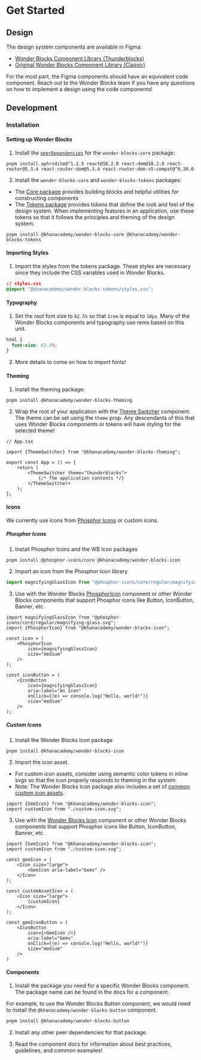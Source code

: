 
<Meta title="Get Started" />

# Get Started

## Design

The design system components are available in Figma:
- [Wonder Blocks Component Library (Thunderblocks)](https://www.figma.com/design/EuFu0U7gqc1koXm8ZhlOLp/%E2%9A%A1%EF%B8%8F-Components?node-id=1-2)
- [Original Wonder Blocks Component Library (Classic)](https://www.figma.com/design/VbVu3h2BpBhH80niq101MHHE/%F0%9F%92%A0-Main-Components?node-id=4249-1689)

For the most part, the Figma components should have an equivalent code component.
Reach out to the Wonder Blocks team if you have any questions on how to implement
a design using the code components!

## Development

### Installation

#### Setting up Wonder Blocks
1. Install the [`peerDependencies`](https://github.com/Khan/wonder-blocks/blob/main/packages/wonder-blocks-core/package.json) for the `wonder-blocks-core` package:
```shell
pnpm install aphrodite@^1.2.5 react@18.2.0 react-dom@18.2.0 react-router@5.3.4 react-router-dom@5.3.4 react-router-dom-v5-compat@^6.30.0
```
2. Install the `wonder-blocks-core` and `wonder-blocks-tokens` packages:
- The [Core package](/?path=/docs/packages-core-overview--docs) provides
building blocks and helpful utilities for
constructing components
- The [Tokens package](?path=/docs/packages-tokens-overview--docs) provides
tokens that define the look and feel of the design system. When implementing
features in an application, use these tokens so that it follows the principles
and theming of the design system.
```shell
pnpm install @khanacademy/wonder-blocks-core @khanacademy/wonder-blocks-tokens
```

#### Importing Styles
1. Import the styles from the tokens package. These styles are necessary since
they include the CSS variables used in Wonder Blocks.

```css
// styles.css
@import "@khanacademy/wonder-blocks-tokens/styles.css";
```

#### Typography
1. Set the root font size to `62.5%` so that `1rem` is equal to `10px`. Many of
the Wonder Blocks components and typography use rems based on this unit.

```css
html {
  font-size: 62.5%;
}
```

2. More details to come on how to import fonts!

#### Theming

1. Install the theming package:
```shell
pnpm install @khanacademy/wonder-blocks-theming
```
2. Wrap the root of your application with the [Theme Switcher](/?path=/docs/packages-theming-themeswitcher--docs)
component. The theme can be set using the `theme` prop. Any descendants of this
that uses Wonder Blocks components or tokens will have styling for the selected
theme!

```tsx
// App.tsx

import {ThemeSwitcher} from "@khanacademy/wonder-blocks-theming";

export const App = () => {
    return (
        <ThemeSwitcher theme="thunderblocks">
            {/* The application contents */}
        </ThemeSwitcher>
    );
};

```

#### Icons

We currently use icons from [Phosphor Icons](https://phosphoricons.com/) or
custom icons.

##### Phosphor Icons

1. Install Phosphor Icons and the WB Icon packages
```shell
pnpm install @phosphor-icons/core @khanacademy/wonder-blocks-icon
```
2. Import an icon from the Phosphor Icon library
```ts
import magnifyingGlassIcon from "@phosphor-icons/core/regular/magnifying-glass.svg";
```
3. Use with the Wonder Blocks [PhosphorIcon](/?path=/docs/packages-icon-phosphoricon--docs)
component or other Wonder Blocks components that support Phosphor icons like Button,
IconButton, Banner, etc.

```tsx
import magnifyingGlassIcon from "@phosphor-icons/core/regular/magnifying-glass.svg";
import {PhosphorIcon} from "@khanacademy/wonder-blocks-icon";

const icon = (
    <PhosphorIcon
        icon={magnifyingGlassIcon}
        size="medium"
    />
);

const iconButton = (
    <IconButton
        icon={magnifyingGlassIcon}
        aria-label="An Icon"
        onClick={(e) => console.log("Hello, world!")}
        size="medium"
    />
);
```

##### Custom Icons

1. Install the Wonder Blocks Icon package
```shell
pnpm install @khanacademy/wonder-blocks-icon
```
2. Import the icon asset.
- For custom icon assets, consider using semantic color tokens in inline svgs so
that the icon properly responds to theming in the system
- Note: The Wonder Blocks Icon package also includes a set of
[common custom icon assets](/?path=/docs/packages-icon-custom-icon-components--docs).

```tsx
import {GemIcon} from "@khanacademy/wonder-blocks-icon";
import customIcon from "./custom-icon.svg";
```

3. Use with the [Wonder Blocks Icon](/?path=/docs/packages-icon-icon--docs)
component or other Wonder Blocks components that support Phosphor icons like Button,
IconButton, Banner, etc.
```tsx
import {GemIcon} from "@khanacademy/wonder-blocks-icon";
import customIcon from "./custom-icon.svg";

const gemIcon = (
    <Icon size="large">
        <GemIcon aria-label="Gems" />
    </Icon>
);

const customAssetIcon = (
    <Icon size="large">
        {customIcon}
    </Icon>
);

const gemIconButton = (
    <IconButton
        icon={<GemIcon />}
        aria-label="Gems"
        onClick={(e) => console.log("Hello, world!")}
        size="medium"
    />
)
```

#### Components

1. Install the package you need for a specific Wonder Blocks component. The
package name can be found in the docs for a component.

For example, to use the Wonder Blocks Button component, we would need to install
the `@khanacademy/wonder-blocks-button` component.

```bash
pnpm install @khanacademy/wonder-blocks-button
```

2. Install any other peer dependencies for that package.

3. Read the component docs for information about best practices, guidelines, and
common examples!

